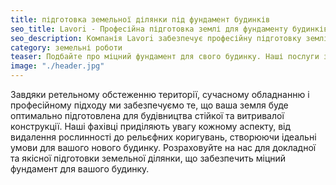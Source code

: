 ```yaml
---
title: підготовка земельної ділянки під фундамент будинків
seo_title: Lavori - Професійна підготовка землі для фундаменту будинків
seo_description: Компанія Lavori забезпечує професійну підготовку землі для фундаменту будинків. Довіряйте нам для якісної та ефективної роботи.
category: земельні роботи
teaser: Подбайте про міцний фундамент для свого будинку. Наші послуги з підготовки грунту для будівництва будинків поєднують експертизу та дбайливість до кожної деталі. 
image: "./header.jpg"
---
```

<p>
Завдяки ретельному обстеженню території, сучасному обладнанню і професійному підходу ми забезпечуємо те, що ваша земля буде оптимально підготовлена для будівництва стійкої та витривалої конструкції. Наші фахівці приділяють увагу кожному аспекту, від видалення рослинності до рельєфних коригувань, створюючи ідеальні умови для вашого нового будинку. Розраховуйте на нас для докладної та якісної підготовки земельної ділянки, що забезпечить міцний фундамент для вашого будинку.
</p>